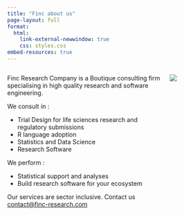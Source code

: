 ```yaml
---
title: "Finc about us"
page-layout: full
format: 
  html:
    link-external-newwindow: true
    css: styles.css
embed-resources: true
---
```


::: columns
::: {.column width="70%"}
Finc Research Company is a Boutique consulting firm specialising in high quality research and software engineering.

We consult in :

-   Trial Design for life sciences research and regulatory submissions
-   R language adoption
-   Statistics and Data Science
-   Research Software

We perform :

-   Statistical support and analyses 
-   Build research software for your ecosystem

Our services are sector inclusive. Contact us [contact\@finc-research.com](email:%20contact@finc-research.com)
:::

::: {.column width="25%"}
![](media/imgfile3.png)
:::

:::



